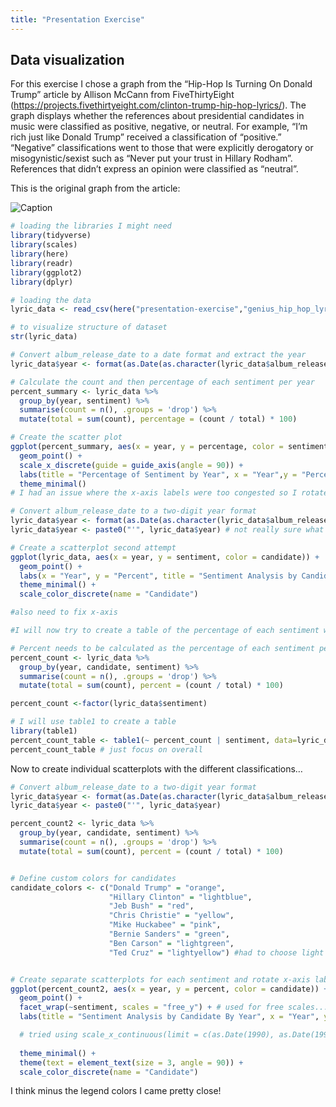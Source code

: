 ```yaml
---
title: "Presentation Exercise"
---
```


## Data visualization

For this exercise I chose a graph from the "Hip-Hop Is Turning On Donald Trump" article by Allison McCann from FiveThirtyEight (<https://projects.fivethirtyeight.com/clinton-trump-hip-hop-lyrics/>). The graph displays whether the references about presidential candidates in music were classified as positive, negative, or neutral. For example, “I’m rich just like Donald Trump” received a classification of “positive.” “Negative” classifications went to those that were explicitly derogatory or misogynistic/sexist such as “Never put your trust in Hillary Rodham”. References that didn’t express an opinion were classified as "neutral".

This is the original graph from the article:

![Caption](Reference.png)\

```r
# loading the libraries I might need
library(tidyverse)
library(scales)
library(here)
library(readr)
library(ggplot2)
library(dplyr)

# loading the data 
lyric_data <- read_csv(here("presentation-exercise","genius_hip_hop_lyrics.csv")) 

# to visualize structure of dataset
str(lyric_data) 

```

```r

# Convert album_release_date to a date format and extract the year
lyric_data$year <- format(as.Date(as.character(lyric_data$album_release_date), format = "%Y"), "%Y")

# Calculate the count and then percentage of each sentiment per year
percent_summary <- lyric_data %>%
  group_by(year, sentiment) %>%
  summarise(count = n(), .groups = 'drop') %>%
  mutate(total = sum(count), percentage = (count / total) * 100)

# Create the scatter plot 
ggplot(percent_summary, aes(x = year, y = percentage, color = sentiment)) +
  geom_point() +
  scale_x_discrete(guide = guide_axis(angle = 90)) +
  labs(title = "Percentage of Sentiment by Year", x = "Year",y = "Percentage", color = "Sentiment") +
  theme_minimal()
# I had an issue where the x-axis labels were too congested so I rotated them 90 degress by following the code written on https://stackoverflow.com/questions/1330989/rotating-and-spacing-axis-labels-in-ggplot2
```

```r
# Convert album_release_date to a two-digit year format
lyric_data$year <- format(as.Date(as.character(lyric_data$album_release_date), format = "%Y"), "%y")
lyric_data$year <- paste0("'", lyric_data$year) # not really sure what this means used chatGPT on this part

# Create a scatterplot second attempt
ggplot(lyric_data, aes(x = year, y = sentiment, color = candidate)) +
  geom_point() +
  labs(x = "Year", y = "Percent", title = "Sentiment Analysis by Candidate By Year") +
  theme_minimal() +
  scale_color_discrete(name = "Candidate")

#also need to fix x-axis
```

```r
#I will now try to create a table of the percentage of each sentiment within the lyric_data dataset

# Percent needs to be calculated as the percentage of each sentiment per year and candidate
percent_count <- lyric_data %>%
  group_by(year, candidate, sentiment) %>%
  summarise(count = n(), .groups = 'drop') %>%
  mutate(total = sum(count), percent = (count / total) * 100)

percent_count <-factor(lyric_data$sentiment)

# I will use table1 to create a table
library(table1) 
percent_count_table <- table1(~ percent_count | sentiment, data=lyric_data)
percent_count_table # just focus on overall

```

Now to create individual scatterplots with the different classifications...

```r

# Convert album_release_date to a two-digit year format
lyric_data$year <- format(as.Date(as.character(lyric_data$album_release_date), format = "%Y"), "%y")
lyric_data$year <- paste0("'", lyric_data$year)

percent_count2 <- lyric_data %>%
  group_by(year, candidate, sentiment) %>%
  summarise(count = n(), .groups = 'drop') %>%
  mutate(total = sum(count), percent = (count / total) * 100)


# Define custom colors for candidates
candidate_colors <- c("Donald Trump" = "orange", 
                      "Hillary Clinton" = "lightblue", 
                      "Jeb Bush" = "red", 
                      "Chris Christie" = "yellow", 
                      "Mike Huckabee" = "pink", 
                      "Bernie Sanders" = "green", 
                      "Ben Carson" = "lightgreen", 
                      "Ted Cruz" = "lightyellow") #had to choose light yellow because light red was not an option and light pink was too close to pink


# Create separate scatterplots for each sentiment and rotate x-axis labels by 90 degrees
ggplot(percent_count2, aes(x = year, y = percent, color = candidate)) +
  geom_point() +
  facet_wrap(~sentiment, scales = "free_y") + # used for free scales...
  labs(title = "Sentiment Analysis by Candidate By Year", x = "Year", y = "Percent") +

  # tried using scale_x_continuous(limit = c(as.Date(1990), as.Date(1995), as.Date(2000), as.Date(2005), as.Date(2010), as.Date(2015))) + to select for specific year but did not work
  
  theme_minimal() +
  theme(text = element_text(size = 3, angle = 90)) +
  scale_color_discrete(name = "Candidate")


```

I think minus the legend colors I came pretty close!
